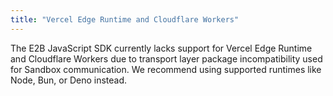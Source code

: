---
title: "Vercel Edge Runtime and Cloudflare Workers"
---

The E2B JavaScript SDK currently lacks support for Vercel Edge Runtime and Cloudflare Workers due to transport layer package incompatibility used for Sandbox communication. We recommend using supported runtimes like Node, Bun, or Deno instead.
